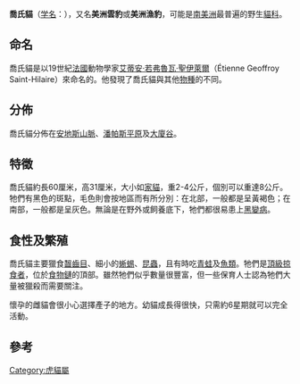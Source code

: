 {{Speciesbox
| name = 喬氏貓<ref name=msw3>{{MSW3 Wozencraft| pages = 538}}</ref>
| status = NT
| trend = down
| status_system = IUCN
| status_ref =<ref name=iucn>{{IUCN2008|assessors=Lucherini, M., de Oliveira, T. & Acosta, G.|year=2008|id=15310|title=Leopardus geoffroyi|downloaded=06 March 2009}}</ref>
| image = Salzkatze.jpg
| image_width = 250px
| genus = Leopardus
| species = geoffroyi
| authority = ([[阿爾西德·道比尼|d'Orbigny]] & [[保羅·傑維斯|Gervais]], 1844)
| synonyms = 
* ''Oncifelis geoffroyi''
}}

'''喬氏貓'''（[[学名|学名]]：''{{lang|la|Leopardus geoffroyi}}''），又名'''美洲雲豹'''或'''美洲漁豹'''，可能是[[南美洲|南美洲]]最普遍的野生[[貓科|貓科]]。

== 命名 ==
喬氏貓是以19世紀[[法國|法國]]動物學家[[艾蒂安·若弗魯瓦·聖伊萊爾|艾蒂安·若弗魯瓦·聖伊萊爾]]（Étienne Geoffroy Saint-Hilaire）來命名的。他發現了喬氏貓與其他[[物種|物種]]的不同。

== 分佈 ==
喬氏貓分佈在[[安地斯山脈|安地斯山脈]]、[[潘帕斯平原|潘帕斯平原]]及[[大廈谷|大廈谷]]。

== 特徵 ==
喬氏貓約長60厘米，高31厘米，大小如[[家貓|家貓]]，重2-4公斤，個別可以重達8公斤。牠們有黑色的斑點，毛色則會按地區而有所分別：在北部，一般都是呈黃褐色；在南部，一般都是呈灰色。無論是在野外或飼養底下，牠們都很易患上[[黑變病|黑變病]]。

== 食性及繁殖 ==
喬氏貓主要獵食[[齧齒目|齧齒目]]、細小的[[蜥蜴|蜥蜴]]、[[昆蟲|昆蟲]]，且有時吃[[青蛙|青蛙]]及[[魚類|魚類]]。牠們是[[頂級掠食者|頂級掠食者]]，位於[[食物鏈|食物鏈]]的頂部。雖然牠們似乎數量很豐富，但一些保育人士認為牠們大量被獵殺而需要關注。

懷孕的雌貓會很小心選擇產子的地方。幼貓成長得很快，只需約6星期就可以完全活動。

== 參考 ==
{{commons|Oncifelis geoffroyi}}
{{reflist}}
{{Taxonbar|from=Q42682}}

[[Category:虎貓屬|Category:虎貓屬]]